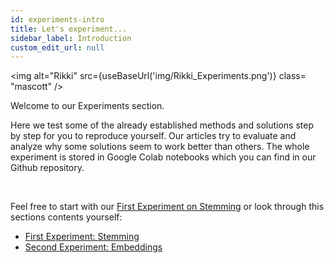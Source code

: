 ```yaml
---
id: experiments-intro
title: Let's experiment...
sidebar_label: Introduction
custom_edit_url: null
---
```


<img
  alt="Rikki"
  src={useBaseUrl('img/Rikki_Experiments.png')}
  class= "mascott"
/>

Welcome to our Experiments section.

Here we test some of the already established methods and solutions step by step for you to reproduce yourself. Our articles try to evaluate and analyze why some solutions seem to work better than others. The whole experiment is stored in Google Colab notebooks which you can find in our Github repository.

<br clear="all"/>

Feel free to start with our [First Experiment on Stemming](./experiment1.mdx) or look through this sections contents yourself:

* [First Experiment: Stemming](./experiment1.mdx)
* [Second Experiment: Embeddings](./experiment2.mdx) 